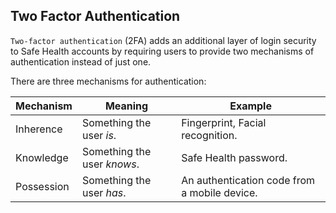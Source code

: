 ## Two Factor Authentication

`Two-factor authentication` (2FA) adds an additional layer of login security to Safe Health accounts by requiring users to provide two mechanisms of authentication instead of just one.

There are three mechanisms for authentication:

| Mechanism  | Meaning                     | Example                                      |
| ---------- | --------------------------- | -------------------------------------------- |
| Inherence  | Something the user _is_.    | Fingerprint, Facial recognition.             |
| Knowledge  | Something the user _knows_. | Safe Health password.                        |
| Possession | Something the user _has_.   | An authentication code from a mobile device. |


